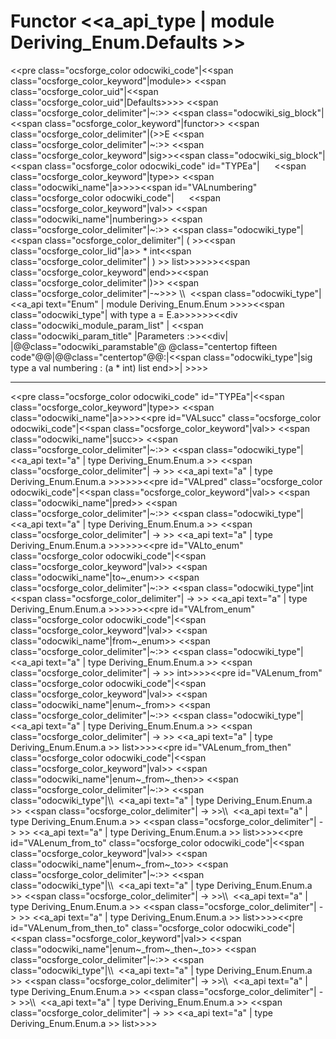 =Functor <<a_api_type | module Deriving_Enum.Defaults >> =
<<pre class="ocsforge_color odocwiki_code"|<<span class="ocsforge_color_keyword"|module>> <<span class="ocsforge_color_uid"|<<span class="ocsforge_color_uid"|Defaults>>>> <<span class="ocsforge_color_delimiter"|~:>> <<span class="odocwiki_sig_block"|<<span class="ocsforge_color_keyword"|functor>> <<span class="ocsforge_color_delimiter"|(>>E <<span class="ocsforge_color_delimiter"|~:>> <<span class="ocsforge_color_keyword"|sig>><<span class="odocwiki_sig_block"|<<span class="ocsforge_color odocwiki_code" id="TYPEa"|      <<span class="ocsforge_color_keyword"|type>> <<span class="odocwiki_name"|a>>>><<span id="VALnumbering" class="ocsforge_color odocwiki_code"|      <<span class="ocsforge_color_keyword"|val>> <<span class="odocwiki_name"|numbering>> <<span class="ocsforge_color_delimiter"|~:>> <<span class="odocwiki_type"|<<span class="ocsforge_color_delimiter"| ( >><<span class="ocsforge_color_lid"|a>> * int<<span class="ocsforge_color_delimiter"| ) >> list>>>>>><<span class="ocsforge_color_keyword"|end>><<span class="ocsforge_color_delimiter"|)>> <<span class="ocsforge_color_delimiter"|-~>>> \\  <<span class="odocwiki_type"|<<a_api text="Enum" | module Deriving_Enum.Enum >>>><<span class="odocwiki_type"|  with type a = E.a>>>>>><<div class="odocwiki_module_param_list" | <<span class="odocwiki_param_title" |Parameters :>><<div|
|@@class="odocwiki_paramstable"@ @class="centertop fifteen code"@@{{{E}}}|@@class="centertop"@@:|<<span class="odocwiki_type"|sig type a val numbering : (a * int) list end>>|
>>>>

----
<<pre class="ocsforge_color odocwiki_code" id="TYPEa"|<<span class="ocsforge_color_keyword"|type>> <<span class="odocwiki_name"|a>>>><<pre id="VALsucc" class="ocsforge_color odocwiki_code"|<<span class="ocsforge_color_keyword"|val>> <<span class="odocwiki_name"|succ>> <<span class="ocsforge_color_delimiter"|~:>> <<span class="odocwiki_type"|<<a_api text="a" | type Deriving_Enum.Enum.a >> <<span class="ocsforge_color_delimiter"| -> >> <<a_api text="a" | type Deriving_Enum.Enum.a >>>>>><<pre id="VALpred" class="ocsforge_color odocwiki_code"|<<span class="ocsforge_color_keyword"|val>> <<span class="odocwiki_name"|pred>> <<span class="ocsforge_color_delimiter"|~:>> <<span class="odocwiki_type"|<<a_api text="a" | type Deriving_Enum.Enum.a >> <<span class="ocsforge_color_delimiter"| -> >> <<a_api text="a" | type Deriving_Enum.Enum.a >>>>>><<pre id="VALto_enum" class="ocsforge_color odocwiki_code"|<<span class="ocsforge_color_keyword"|val>> <<span class="odocwiki_name"|to~_enum>> <<span class="ocsforge_color_delimiter"|~:>> <<span class="odocwiki_type"|int <<span class="ocsforge_color_delimiter"| -> >> <<a_api text="a" | type Deriving_Enum.Enum.a >>>>>><<pre id="VALfrom_enum" class="ocsforge_color odocwiki_code"|<<span class="ocsforge_color_keyword"|val>> <<span class="odocwiki_name"|from~_enum>> <<span class="ocsforge_color_delimiter"|~:>> <<span class="odocwiki_type"|<<a_api text="a" | type Deriving_Enum.Enum.a >> <<span class="ocsforge_color_delimiter"| -> >> int>>>><<pre id="VALenum_from" class="ocsforge_color odocwiki_code"|<<span class="ocsforge_color_keyword"|val>> <<span class="odocwiki_name"|enum~_from>> <<span class="ocsforge_color_delimiter"|~:>> <<span class="odocwiki_type"|<<a_api text="a" | type Deriving_Enum.Enum.a >> <<span class="ocsforge_color_delimiter"| -> >> <<a_api text="a" | type Deriving_Enum.Enum.a >> list>>>><<pre id="VALenum_from_then" class="ocsforge_color odocwiki_code"|<<span class="ocsforge_color_keyword"|val>> <<span class="odocwiki_name"|enum~_from~_then>> <<span class="ocsforge_color_delimiter"|~:>> <<span class="odocwiki_type"|\\  <<a_api text="a" | type Deriving_Enum.Enum.a >> <<span class="ocsforge_color_delimiter"| -> >>\\  <<a_api text="a" | type Deriving_Enum.Enum.a >> <<span class="ocsforge_color_delimiter"| -> >> <<a_api text="a" | type Deriving_Enum.Enum.a >> list>>>><<pre id="VALenum_from_to" class="ocsforge_color odocwiki_code"|<<span class="ocsforge_color_keyword"|val>> <<span class="odocwiki_name"|enum~_from~_to>> <<span class="ocsforge_color_delimiter"|~:>> <<span class="odocwiki_type"|\\  <<a_api text="a" | type Deriving_Enum.Enum.a >> <<span class="ocsforge_color_delimiter"| -> >>\\  <<a_api text="a" | type Deriving_Enum.Enum.a >> <<span class="ocsforge_color_delimiter"| -> >> <<a_api text="a" | type Deriving_Enum.Enum.a >> list>>>><<pre id="VALenum_from_then_to" class="ocsforge_color odocwiki_code"|<<span class="ocsforge_color_keyword"|val>> <<span class="odocwiki_name"|enum~_from~_then~_to>> <<span class="ocsforge_color_delimiter"|~:>> <<span class="odocwiki_type"|\\  <<a_api text="a" | type Deriving_Enum.Enum.a >> <<span class="ocsforge_color_delimiter"| -> >>\\  <<a_api text="a" | type Deriving_Enum.Enum.a >> <<span class="ocsforge_color_delimiter"| -> >>\\  <<a_api text="a" | type Deriving_Enum.Enum.a >> <<span class="ocsforge_color_delimiter"| -> >> <<a_api text="a" | type Deriving_Enum.Enum.a >> list>>>>